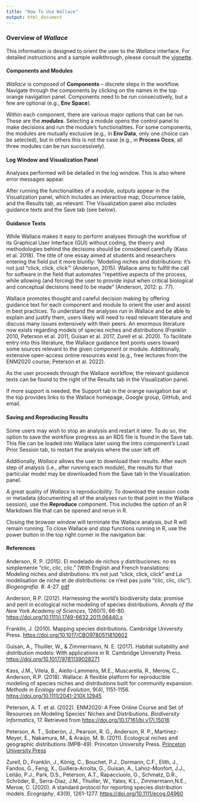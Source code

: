 ```yaml
---
title: "How To Use Wallace"
output: html_document
---
```


### **Overview of** ***Wallace***
This information is designed to orient the user to the *Wallace* interface. For detailed instructions and a sample walkthrough, please consult the <a href="" target="_blank">vignette</a>.  

#### **Components and Modules**
*Wallace* is composed of **Components** – discrete steps in the workflow. Navigate through the components by clicking on the names in the top orange navigation panel. Components need to be run consecutively, but a few are optional (e.g., **Env Space**).  
  
Within each component, there are various major options that can be run. These are the ***modules***. Selecting a module opens the control panel to make decisions and run the module’s functionalities. For some components, the modules are mutually exclusive (e.g., in **Env Data**, only one choice can be selected), but in others this is not the case (e.g., in **Process Occs**, all three modules can be run successively).  
  
#### **Log Window and Visualization Panel**
Analyses performed will be detailed in the log window. This is also where error messages appear.

After running the functionalities of a *module*, outputs appear in the Visualization panel, which includes an interactive map, Occurrence table, and the Results tab, as relevant. The Visualization panel also includes guidance texts and the Save tab (see below).

#### **Guidance Texts**
While Wallace makes it easy to perform analyses through the workflow of its Graphical User Interface (GUI) without coding, the theory and methodologies behind the decisions should be considered carefully (Kass et al. 2018). The title of one essay aimed at students and researchers entering the field put it more bluntly: ‘Modeling niches and distributions: it's not just "click, click, click"’ (Anderson, 2015). Wallace aims to fulfill the call for software in the field that automates “repetitive aspects of the process, while allowing (and forcing) the user to provide input when critical biological and conceptual decisions need to be made” (Anderson, 2012: p. 77).

Wallace promotes thought and careful decision making by offering guidance text for each component and module to orient the user and assist in best practices. To understand the analyses run in Wallace and be able to explain and justify them, users likely will need to read relevant literature and discuss many issues extensively with their peers. An enormous literature now exists regarding models of species niches and distributions (Franklin 2010, Peterson et al. 2011, Guisan et al. 2017, Zurell et al. 2020). To facilitate entry into this literature, the Wallace guidance text points users toward some sources relevant to the given component or module. Additionally, extensive open-access online resources exist (e.g., free lectures from the ENM2020 course; Peterson et al. 2022).

As the user proceeds through the Wallace workflow, the relevant guidance texts can be found to the right of the  Results tab in the Visualization panel.

If more support is needed, the Support tab in the orange navigation bar at the top  provides links to the Wallace homepage, Google group, GitHub, and email.

#### **Saving and Reproducing Results**
Some users may wish to stop an analysis and restart it later. To do so, the option to save the workflow progress as an RDS file is found in the Save tab. This file can be loaded into Wallace later using the Intro component’s Load Prior Session tab, to restart the analysis where the user left off. 

Additionally, *Wallace* allows the user to download their results. After each step of analysis (i.e., after running each module), the results for that particular model may be downloaded from the Save tab in the Visualization panel. 

A great quality of *Wallace* is reproducibility. To download the session code or metadata (documenting all of the analyses run to that point in the Wallace session), use the **Reproduce** component. This includes the option of an R Markdown file that can be opened and rerun in R. 

Closing the browser window will terminate the Wallace analysis, but R will remain running. To close Wallace and stop functions running in R, use the power button in the top right corner in the navigation bar.
  
  
#### **References**
Anderson, R. P. (2015). El modelado de nichos y distribuciones: no es simplemente "clic, clic, clic." [With English and French translations: Modeling niches and distributions: it's not just "click, click, click" and La modélisation de niche et de distributions: ce n'est pas juste "clic, clic, clic"]. *Biogeografía*. 8: 4-27. <a href="https://2278aec0-37af-4634-a250-8bb191f1aab7.filesusr.com/ugd/e41566_e8acb6f9c20c44fa9cd729161582857d.pdf" target="_blank">pdf</a>

Anderson, R.P. (2012). Harnessing the world's biodiversity data: promise and peril in ecological niche modeling of species distributions. *Annals of the New York Academy of Sciences*, 1260(1), 66-80. <a href="https://doi.org/10.1111/j.1749-6632.2011.06440.x" target="_blank">https://doi.org/10.1111/j.1749-6632.2011.06440.x</a>

Franklin, J. (2010). Mapping species distributions. Cambridge University Press. <a href="https://doi.org/10.1017/CBO9780511810602" target="_blank">https://doi.org/10.1017/CBO9780511810602</a> 

Guisan, A., Thuiller, W., & Zimmermann, N. E. (2017). Habitat suitability and distribution models: With applications in R. Cambridge University Press. <a href="https://doi.org/10.1017/9781139028271" target="_blank">https://doi.org/10.1017/9781139028271</a>

Kass, J.M., Vilela, B., Aiello-Lammens, M.E., Muscarella, R., Merow, C., Anderson, R.P. (2018). Wallace: A flexible platform for reproducible modeling of species niches and distributions built for community expansion. *Methods in Ecology and Evolution*, 9(4), 1151-1156. <a href="https://doi.org/10.1111/2041-210X.12945" target="_blank">https://doi.org/10.1111/2041-210X.12945</a>

Peterson, A. T. et al. (2022). ENM2020: A Free Online Course and Set of Resources on Modeling Species’ Niches and Distributions. *Biodiversity Informatics*, 17. Retrieved from <a href="https://doi.org/10.17161/bi.v17i.15016" target="_blank">https://doi.org/10.17161/bi.v17i.15016</a> 

Peterson, A. T., Soberón, J., Pearson, R. G., Anderson, R. P., Martínez-Meyer, E., Nakamura, M., & Araújo, M. B. (2011). Ecological niches and geographic distributions (MPB-49). Princeton University Press. <a href="https://press.princeton.edu/books/paperback/9780691136882/ecological-niches-and-geographic-distributions-mpb-49" target="_blank">Princeton University Press</a> 

Zurell, D., Franklin, J., König, C., Bouchet, P.J., Dormann, C.F., Elith, J., Fandos, G., Feng, X., Guillera-Arroita, G., Guisan, A., Lahoz-Monfort, J.J., Leitão, P.J., Park, D.S., Peterson, A.T., Rapacciuolo, G., Schmatz, D.R., Schröder, B., Serra-Diaz, J.M., Thuiller, W., Yates, K.L., Zimmermann,N.E., Merow, C. (2020). A standard protocol for reporting species distribution models. *Ecography*, 43(9), 1261-1277. <a href="https://doi.org/10.1111/ecog.04960" target="_blank">https://doi.org/10.1111/ecog.04960</a> 

